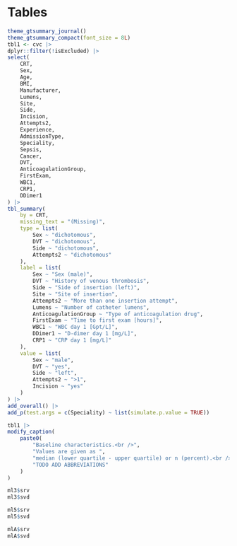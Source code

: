 # Tables

```r
theme_gtsummary_journal()
theme_gtsummary_compact(font_size = 8L)
tbl1 <- cvc |>
dplyr::filter(!isExcluded) |>
select(
    CRT,
    Sex,
    Age,
    BMI,
    Manufacturer,
    Lumens,
    Site,
    Side,
    Incision,
    Attempts2,
    Experience,
    AdmissionType,
    Speciality,
    Sepsis,
    Cancer,
    DVT,
    AnticoagulationGroup,
    FirstExam,
    WBC1,
    CRP1,
    DDimer1
) |>
tbl_summary(
    by = CRT,
    missing_text = "(Missing)",
    type = list(
        Sex ~ "dichotomous",
        DVT ~ "dichotomous",
        Side ~ "dichotomous",
        Attempts2 ~ "dichotomous"
    ),
    label = list(
        Sex ~ "Sex (male)",
        DVT ~ "History of venous thrombosis",
        Side ~ "Side of insertion (left)",
        Site ~ "Site of insertion",
        Attempts2 ~ "More than one insertion attempt",
        Lumens ~ "Number of catheter lumens",
        AnticoagulationGroup ~ "Type of anticoagulation drug",
        FirstExam ~ "Time to first exam [hours]",
        WBC1 ~ "WBC day 1 [Gpt/L]",
        DDimer1 ~ "D-dimer day 1 [mg/L]",
        CRP1 ~ "CRP day 1 [mg/L]"
    ),
    value = list(
        Sex ~ "male",
        DVT ~ "yes",
        Side ~ "left",
        Attempts2 ~ ">1",
        Incision ~ "yes"
    )
) |>
add_overall() |>
add_p(test.args = c(Speciality) ~ list(simulate.p.value = TRUE))

tbl1 |>
modify_caption(
    paste0(
        "Baseline characteristics.<br />",
        "Values are given as ",
        "median (lower quartile - upper quartile) or n (percent).<br />",
        "TODO ADD ABBREVIATIONS"
    )
)
```

```r
ml3$srv
ml3$svd
```

```r
ml5$srv
ml5$svd
```

```r
mlA$srv
mlA$svd
```
